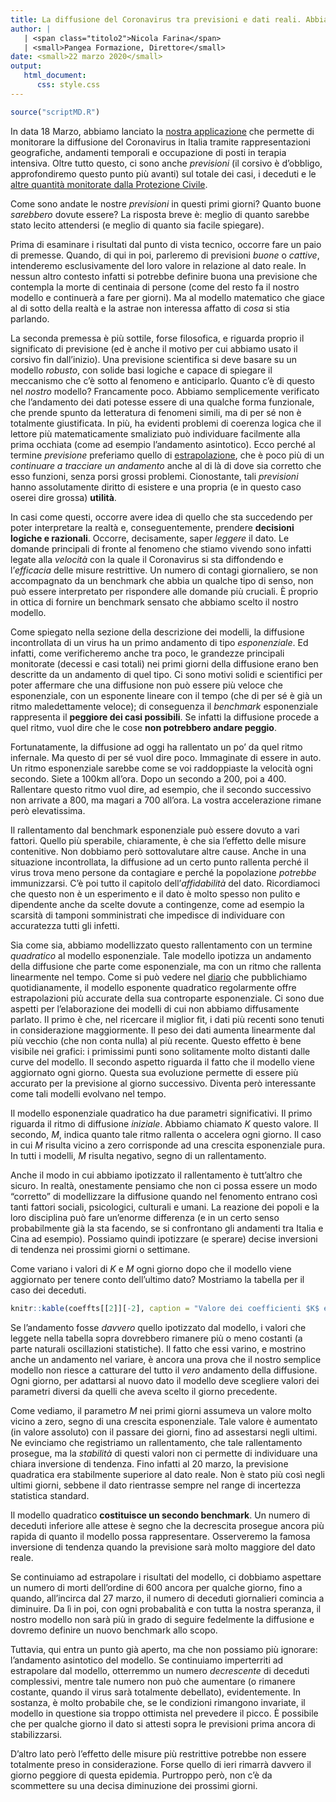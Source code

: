 ```yaml
---
title: La diffusione del Coronavirus tra previsioni e dati reali. Abbiamo superato il picco?<br><small>Probabilmente non del tutto.</small>
author: |
   | <span class="titolo2">Nicola Farina</span>
   | <small>Pangea Formazione, Direttore</small>
date: <small>22 marzo 2020</small>
output: 
   html_document:
      css: style.css
---
```


```r
source("scriptMD.R")
```


In data 18 Marzo, abbiamo lanciato la [nostra applicazione](https://www.pangeadds.eu/demos/CoVid19/) che permette di monitorare la diffusione del Coronavirus in Italia tramite rappresentazioni geografiche, andamenti temporali e occupazione di posti in terapia intensiva. Oltre tutto questo, ci sono anche *previsioni* (il corsivo è d'obbligo, approfondiremo questo punto più avanti) sul totale dei casi, i deceduti e le [altre quantità monitorate dalla Protezione Civile](https://github.com/pcm-dpc/COVID-19).

Come sono andate le nostre *previsioni* in questi primi giorni? Quanto buone *sarebbero* dovute essere? La risposta breve è: meglio di quanto sarebbe stato lecito attendersi (e meglio di quanto sia facile spiegare).

Prima di esaminare i risultati dal punto di vista tecnico, occorre fare un paio di premesse. Quando, di qui in poi, parleremo di  previsioni *buone* o *cattive*, intenderemo esclusivamente del loro valore in relazione al dato reale. In nessun altro contesto infatti si potrebbe definire buona una previsione che contempla la morte di centinaia di persone (come del resto fa il nostro modello e continuerà a fare per giorni). Ma al modello matematico che giace al di sotto della realtà e la astrae non interessa affatto di *cosa* si stia parlando.

La seconda premessa è più sottile, forse filosofica, e riguarda proprio il significato di previsione (ed è anche il motivo per cui abbiamo usato il corsivo fin dall'inizio). Una previsione scientifica si deve basare su un modello *robusto*, con solide basi logiche e capace di spiegare il meccanismo che c'è sotto al fenomeno e anticiparlo. Quanto c'è di questo nel *nostro* modello? Francamente poco. Abbiamo semplicemente verificato che l'andamento dei dati potesse essere di una qualche forma funzionale, che prende spunto da letteratura di fenomeni simili, ma di per sé non è totalmente giustificata. In più, ha evidenti problemi di coerenza logica che il lettore più matematicamente smaliziato può individuare facilmente alla prima occhiata (come ad esempio l'andamento asintotico). Ecco perché al termine *previsione* preferiamo quello di [estrapolazione](https://it.wikipedia.org/wiki/Estrapolazione), che è poco più di un *continuare a tracciare un andamento* anche al di là di dove sia corretto che esso funzioni, senza porsi grossi problemi. Cionostante, tali *previsioni* hanno assolutamente diritto di esistere e una propria (e in questo caso oserei dire grossa) **utilità**. 

In casi come questi, occorre avere idea di quello che sta succedendo per poter interpretare la realtà e, conseguentemente, prendere **decisioni logiche e razionali**. Occorre, decisamente, saper *leggere* il dato. Le domande principali di fronte al fenomeno che stiamo vivendo sono infatti legate alla *velocità* con la quale il Coronavirus si sta diffondendo e l'*efficacia* delle misure restrittive. Un numero di contagi giornaliero, se  non accompagnato da un benchmark che abbia un qualche tipo di senso, non può essere interpretato per rispondere alle domande più cruciali. &Egrave; proprio in ottica di fornire un benchmark sensato che abbiamo scelto il nostro modello.

Come spiegato nella sezione della descrizione dei modelli, la diffusione incontrollata di un virus ha un primo andamento di tipo *esponenziale*. Ed infatti, come verificheremo anche tra poco, le grandezze principali monitorate (decessi e casi totali) nei primi giorni della diffusione erano ben descritte da un andamento di quel tipo. Ci sono motivi solidi e scientifici per poter affermare che una diffusione non può essere più veloce che esponenziale, con un esponente lineare con il tempo (che di per sé è già un ritmo maledettamente veloce); di conseguenza il *benchmark* esponenziale rappresenta il **peggiore dei casi possibili**. Se infatti la diffusione procede a quel ritmo, vuol dire che le cose **non potrebbero andare peggio**.

Fortunatamente, la diffusione ad oggi ha rallentato un po' da quel ritmo infernale. Ma questo di per sé vuol dire poco. Immaginate di essere in auto. Un ritmo esponenziale sarebbe come se voi raddoppiaste la velocità ogni secondo. Siete a 100km all'ora. Dopo un secondo a 200, poi a 400. Rallentare questo ritmo vuol dire, ad esempio, che il secondo successivo non arrivate a 800, ma magari a 700 all'ora. La vostra accelerazione rimane però elevatissima. 

Il rallentamento dal benchmark esponenziale può essere dovuto a vari fattori. Quello più sperabile, chiaramente, è che sia l'effetto delle misure contenitive. Non dobbiamo però sottovalutare altre cause. Anche in una situazione incontrollata, la diffusione ad un certo punto rallenta perché il virus trova meno persone da contagiare e perché la popolazione *potrebbe* immunizzarsi. C'è poi tutto il capitolo dell'*affidabilità* del dato. Ricordiamoci che questo non è un esperimento e il dato è molto spesso non pulito e dipendente anche da scelte dovute a contingenze, come ad esempio la scarsità di tamponi somministrati che impedisce di individuare con accuratezza tutti gli infetti.

Sia come sia, abbiamo modellizzato questo rallentamento con un termine *quadratico* al modello esponenziale. Tale modello ipotizza un andamento della diffusione che parte come esponenziale, ma con un ritmo che rallenta linearmente nel tempo. Come si può vedere nel [diario](./tabReport.html) che pubblichiamo quotidianamente, il modello esponente quadratico regolarmente offre estrapolazioni più accurate della sua controparte esponenziale. Ci sono due aspetti per l'elaborazione dei modelli di cui non abbiamo diffusamente parlato. Il primo è che, nel ricercare il miglior fit, i dati più recenti sono tenuti in considerazione maggiormente. Il peso dei dati aumenta linearmente dal più vecchio (che non conta nulla) al più recente. Questo effetto è bene visibile nei grafici: i primissimi punti sono solitamente molto distanti dalle curve del modello. Il secondo aspetto riguarda il fatto che il modello viene aggiornato ogni giorno. Questa sua evoluzione permette di essere più accurato per la previsione al giorno successivo. Diventa però interessante come tali modelli evolvano nel tempo.

Il modello esponenziale quadratico ha due parametri significativi. Il primo riguarda il ritmo di diffusione *iniziale*. Abbiamo chiamato $K$ questo valore. Il secondo, $M$, indica quanto tale ritmo rallenta o accelera ogni giorno. Il caso in cui $M$ risulta vicino a zero corrisponde ad una crescita esponenziale pura. In tutti i modelli, $M$ risulta negativo, segno di un rallentamento.

Anche il modo in cui abbiamo ipotizzato il rallentamento è tutt'altro che sicuro. In realtà, onestamente pensiamo che non ci possa essere un modo "corretto" di modellizzare la diffusione quando nel fenomento entrano così tanti fattori sociali, psicologici, culturali e umani. La reazione dei popoli e la loro disciplina può fare un'enorme differenza (e in un certo senso probabilmente già la sta facendo, se si confrontano gli andamenti tra Italia e Cina ad esempio). Possiamo quindi ipotizzare (e sperare) decise inversioni di tendenza nei prossimi giorni o settimane. 

Come variano i valori di $K$ e $M$ ogni giorno dopo che il modello viene aggiornato per tenere conto dell'ultimo dato? Mostriamo la tabella per il caso dei deceduti. 

 
```r
knitr::kable(coeffts[[2]][-2], caption = "Valore dei coefficienti $K$ e $M$ in funzione dell'aggiornamento del modello")
```

Se l'andamento fosse *davvero* quello ipotizzato dal modello, i valori che leggete nella tabella sopra dovrebbero rimanere più o meno costanti (a parte naturali oscillazioni statistiche). Il fatto che essi varino, e mostrino anche un andamento nel variare, è ancora una prova che il nostro semplice modello non riesce a catturare del tutto il *vero* andamento della diffusione. Ogni giorno, per adattarsi al nuovo dato il modello deve scegliere valori dei parametri diversi da quelli che aveva scelto il giorno precedente.

Come vediamo, il parametro $M$ nei primi giorni assumeva un valore molto vicino a zero, segno di una crescita esponenziale. Tale valore è aumentato (in valore assoluto) con il passare dei giorni, fino ad assestarsi negli ultimi. Ne evinciamo che registriamo un rallentamento, che tale rallentamento prosegue, ma la *stabilità* di questi valori non ci permette di individuare una chiara inversione di tendenza. Fino infatti al 20 marzo, la previsione quadratica era stabilmente superiore al dato reale. Non è stato più così negli ultimi giorni, sebbene il dato rientrasse sempre nel range di incertezza statistica standard. 

Il modello quadratico **costituisce un secondo benchmark**. Un numero di deceduti inferiore alle attese è segno che la decrescita prosegue ancora più rapida di quanto il modello possa rappresentare. Osserveremo la famosa inversione di tendenza quando la previsione sarà molto maggiore del dato reale. 

Se continuiamo ad estrapolare i risultati del modello, ci dobbiamo aspettare un numero di morti dell'ordine di 600 ancora per qualche giorno, fino a quando, all'incirca dal 27 marzo, il numero di deceduti giornalieri comincia a diminuire. Da lì in poi, con ogni probabalità e con tutta la nostra speranza, il nostro modello non sarà più in grado di seguire fedelmente la diffusione e dovremo definire un nuovo benchmark allo scopo. 

Tuttavia, qui entra un punto già aperto, ma che non possiamo più ignorare: l'andamento asintotico del modello. Se continuiamo imperterriti ad estrapolare dal modello, otterremmo un numero *decrescente* di deceduti complessivi, mentre tale numero non può che aumentare (o rimanere costante, quando il virus sarà totalmente debellato), evidentemente. In sostanza, è molto probabile che, se le condizioni rimangono invariate, il modello in questione sia troppo ottimista nel prevedere il picco. &Egrave; possibile che per qualche giorno il dato si attesti sopra le previsioni prima ancora di stabilizzarsi.

D'altro lato però l'effetto delle misure più restrittive potrebbe non essere totalmente preso in considerazione. Forse quello di ieri rimarrà davvero il giorno peggiore di questa epidemia. Purtroppo però, non c'è da scommettere su una decisa diminuzione dei prossimi giorni.





